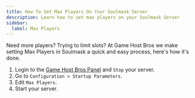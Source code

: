 ```yaml
---
title: How To Set Max Players On Your Soulmask Server
description: Learn how to set max players on your Soulmask Server
sidebar:
  label: Max Players
---
```


Need more players? Trying to limit slots? At Game Host Bros we make setting Max Players in Soulmask a quick and easy process, here's how it's done.

1. Login to the [Game Host Bros Panel](https://panel.gamehostbros.com) and `Stop` your server.
2. Go to `Configuration > Startup Parameters`.
3. Edit `Max Players`.
4. Start your server.

